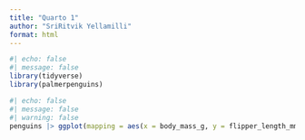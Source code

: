 ```yaml
---
title: "Quarto 1"
author: "SriRitvik Yellamilli"
format: html
---
```

```r
#| echo: false
#| message: false
library(tidyverse)
library(palmerpenguins)
```
```r
#| echo: false
#| message: false
#| warning: false
penguins |> ggplot(mapping = aes(x = body_mass_g, y = flipper_length_mm, color = species)) + geom_point() + labs(title = "Penguins Body Mass compared to Flipper Length", x = "Body Mass", y = "Flipper Length")
```


